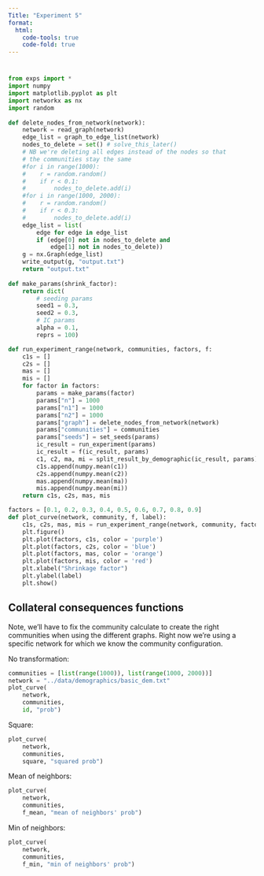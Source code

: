 ```yaml
---
Title: "Experiment 5"
format:
  html:
    code-tools: true
    code-fold: true
---
```


#

```python
from exps import *
import numpy
import matplotlib.pyplot as plt
import networkx as nx
import random
   
def delete_nodes_from_network(network):
    network = read_graph(network)
    edge_list = graph_to_edge_list(network)
    nodes_to_delete = set() # solve_this_later()
    # NB we're deleting all edges instead of the nodes so that
    # the communities stay the same
    #for i in range(1000):
    #    r = random.random()
    #    if r < 0.1:
    #        nodes_to_delete.add(i)
    #for i in range(1000, 2000):
    #    r = random.random()
    #    if r < 0.3:
    #        nodes_to_delete.add(i)
    edge_list = list(
        edge for edge in edge_list
        if (edge[0] not in nodes_to_delete and
            edge[1] not in nodes_to_delete))
    g = nx.Graph(edge_list)
    write_output(g, "output.txt")
    return "output.txt"
    
def make_params(shrink_factor):
    return dict(
        # seeding params
        seed1 = 0.3,
        seed2 = 0.3,
        # IC params
        alpha = 0.1,
        reprs = 100)

def run_experiment_range(network, communities, factors, f:
    c1s = []
    c2s = []
    mas = []
    mis = []
    for factor in factors:
        params = make_params(factor)
        params["n"] = 1000
        params["n1"] = 1000
        params["n2"] = 1000
        params["graph"] = delete_nodes_from_network(network)
        params["communities"] = communities
        params["seeds"] = set_seeds(params)
        ic_result = run_experiment(params)
        ic_result = f(ic_result, params)
        c1, c2, ma, mi = split_result_by_demographic(ic_result, params)
        c1s.append(numpy.mean(c1))
        c2s.append(numpy.mean(c2))
        mas.append(numpy.mean(ma))
        mis.append(numpy.mean(mi))
    return c1s, c2s, mas, mis

factors = [0.1, 0.2, 0.3, 0.4, 0.5, 0.6, 0.7, 0.8, 0.9]
def plot_curve(network, community, f, label):
    c1s, c2s, mas, mis = run_experiment_range(network, community, factors, f)
    plt.figure()
    plt.plot(factors, c1s, color = 'purple')
    plt.plot(factors, c2s, color = 'blue')
    plt.plot(factors, mas, color = 'orange')
    plt.plot(factors, mis, color = 'red')
    plt.xlabel("Shrinkage factor")
    plt.ylabel(label)
    plt.show()

```

## Collateral consequences functions

Note, we'll have to fix the community calculate to create the right
communities when using the different graphs. Right now we're using
a specific network for which we know the community configuration.

No transformation:

```python
communities = [list(range(1000)), list(range(1000, 2000))]
network = "../data/demographics/basic_dem.txt"
plot_curve(
    network,
    communities,
    id, "prob")
```

Square:

```python
plot_curve(
    network,
    communities,
    square, "squared prob")
```

Mean of neighbors:

```python
plot_curve(
    network,
    communities,
    f_mean, "mean of neighbors' prob")
```

Min of neighbors:

```python
plot_curve(
    network,
    communities,
    f_min, "min of neighbors' prob")
```
